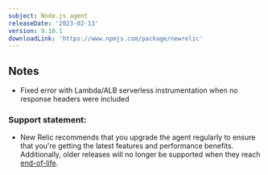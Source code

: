 ```yaml
---
subject: Node.js agent
releaseDate: '2023-02-13'
version: 9.10.1
downloadLink: 'https://www.npmjs.com/package/newrelic'
---
```


## Notes

* Fixed error with Lambda/ALB serverless instrumentation when no response headers were included


### Support statement:

* New Relic recommends that you upgrade the agent regularly to ensure that you're getting the latest features and performance benefits. Additionally, older releases will no longer be supported when they reach [end-of-life](/docs/using-new-relic/cross-product-functions/install-configure/notification-changes-new-relic-saas-features-distributed-software).